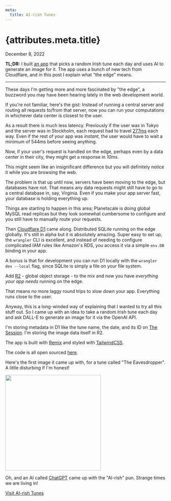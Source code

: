 ```yaml
---
meta:
  title: AI-rish Tunes
---
```


# {attributes.meta.title} 

<div className="text-gray-400 mt-1 mb-6">
December 8, 2022
</div>

**TL;DR:** I built [an app](https://airishtunes.pages.dev) that picks a random Irish tune each day and uses AI to generate an image for it. The app uses a bunch of new tech from Cloudflare, and in this post I explain what "the edge" means.

---

These days I'm getting more and more fascinated by "the edge", a buzzword you may have been hearing lately in the web development world. 

If you're not familiar, here's the gist: Instead of running a central server and routing all requests to/from that server, now you can run your computations in whichever data center is closest to the user.

As a result there is much less latency. Previously if the user was in Tokyo and the server was in Stockholm, each request had to travel [277ms](https://wondernetwork.com/pings/Stockholm/Tokyo) each way. Even if the rest of your app was _instant_, the user would have to wait a minimum of 544ms before seeing anything. 

Now, if your user's request is handled on the edge, perhaps even by a data center in their city, they might get a response in _10ms_. 

This might seem like an insignificant difference but you will definitely notice it while you are browsing the web.

The problem is that up until now, servers have been moving to the edge, but databases have not. That means any data requests might still have to go to a central database in, say, Virginia. Even if you make your app server fast, your database is holding everything up. 

Things are starting to happen in this area; Planetscale is doing global MySQL read replicas but they look somewhat cumbersome to configure and you still have to manually route your requests. 

Then [Cloudflare D1](https://blog.cloudflare.com/introducing-d1/) came along. Distributed SQLite running on the edge globally. It's still in alpha but it is absolutely amazing. Super easy to set up, the `wrangler` CLI is excellent, and instead of needing to configure complicated IAM rules like Amazon's RDS, you access it via a simple `env.DB` binding in your app.

A bonus is that for development you can run D1 locally with the `wrangler dev --local` flag, since SQLite is simply a file on your file system.

Add [R2](https://www.cloudflare.com/en-gb/products/r2) - global object storage - to the mix and now you have _everything your app needs_ running on the edge.

That means no more laggy round trips to slow down your app. Everything runs close to the user.

Anyway, this is a long-winded way of explaining that I wanted to try all this stuff out. So I came up with an idea to take a random Irish tune each day and ask DALL-E to generate an image for it via the OpenAI API.

I'm storing metadata in D1 like the tune name, the date, and its ID on [The Session](https://thesession.org/). I'm storing the image data itself in R2.

The app is built with [Remix](https://remix.run) and styled with [TailwindCSS](https://tailwindcss.com). 

The code is all open sourced [here](https://github.com/dgurns/airish-tunes).

Here's the first image it came up with, for a tune called "The Eavesdropper". A little disturbing if I'm honest!

<img src="/images/eavesdropper-ai.png" width="300" className="mt-8 rounded overflow-hidden" />

Oh, and an AI called [ChatGPT](https://chat.openai.com) came up with the "AI-rish" pun. Strange times we are living in!

[Visit AI-rish Tunes](https://airishtunes.pages.dev)